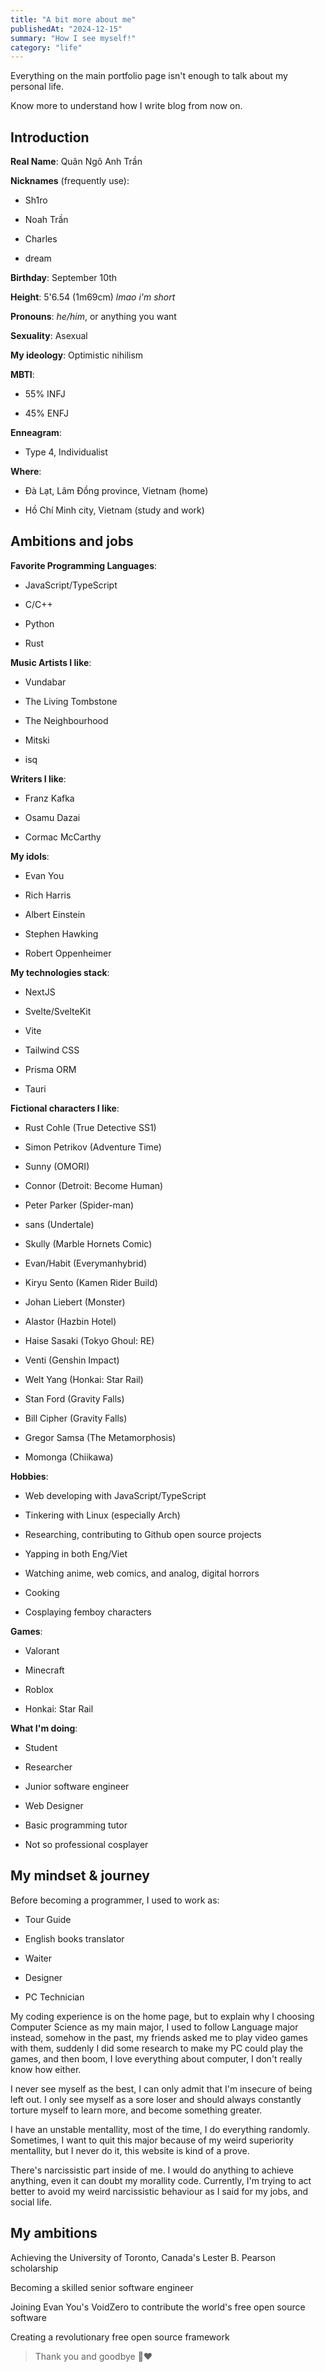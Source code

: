 ```yaml
---
title: "A bit more about me"
publishedAt: "2024-12-15"
summary: "How I see myself!"
category: "life"
---
```


Everything on the main portfolio page isn&#39;t enough to talk about my personal life.

Know more to understand how I write blog from now on.

## Introduction

**Real Name**: Quân Ngô Anh Trần

**Nicknames** (frequently use):

- Sh1ro

- Noah Trần

- Charles

- dream

**Birthday**: September 10th

**Height**: 5'6.54 (1m69cm) _lmao i&#39;m short_

**Pronouns**: _he/him_, or anything you want

**Sexuality**: Asexual

**My ideology**: Optimistic nihilism

**MBTI**:

- 55% INFJ

- 45% ENFJ

**Enneagram**:

- Type 4, Individualist

**Where**:

- Đà Lạt, Lâm Đồng province, Vietnam (home)

- Hồ Chí Minh city, Vietnam (study and work)

## Ambitions and jobs

**Favorite Programming Languages**:

- JavaScript/TypeScript

- C/C++

- Python

- Rust

**Music Artists I like**:

- Vundabar

- The Living Tombstone

- The Neighbourhood

- Mitski

- isq

**Writers I like**:

- Franz Kafka

- Osamu Dazai

- Cormac McCarthy

**My idols**:

- Evan You

- Rich Harris

- Albert Einstein

- Stephen Hawking

- Robert Oppenheimer

**My technologies stack**:

- NextJS

- Svelte/SvelteKit

- Vite

- Tailwind CSS

- Prisma ORM

- Tauri

**Fictional characters I like**:

- Rust Cohle (True Detective SS1)

- Simon Petrikov (Adventure Time)

- Sunny (OMORI)

- Connor (Detroit: Become Human)

- Peter Parker (Spider-man)

- sans (Undertale)

- Skully (Marble Hornets Comic)

- Evan/Habit (Everymanhybrid)

- Kiryu Sento (Kamen Rider Build)

- Johan Liebert (Monster)

- Alastor (Hazbin Hotel)

- Haise Sasaki (Tokyo Ghoul: RE)

- Venti (Genshin Impact)

- Welt Yang (Honkai: Star Rail)

- Stan Ford (Gravity Falls)

- Bill Cipher (Gravity Falls)

- Gregor Samsa (The Metamorphosis)

- Momonga (Chiikawa)

**Hobbies**:

- Web developing with JavaScript/TypeScript

- Tinkering with Linux (especially Arch)

- Researching, contributing to Github open source projects

- Yapping in both Eng/Viet

- Watching anime, web comics, and analog, digital horrors

- Cooking

- Cosplaying femboy characters

**Games**:

- Valorant

- Minecraft

- Roblox

- Honkai: Star Rail

**What I'm doing**:

- Student

- Researcher

- Junior software engineer

- Web Designer

- Basic programming tutor

- Not so professional cosplayer

## My mindset & journey

Before becoming a programmer, I used to work as:

- Tour Guide

- English books translator

- Waiter

- Designer

- PC Technician

My coding experience is on the home page, but to explain why I choosing Computer Science as my main major, I used to follow Language major instead, somehow in the past, my friends asked me to play video games with them, suddenly I did some research to make my PC could play the games, and then boom, I love everything about computer, I don't really know how either.

I never see myself as the best, I can only admit that I'm insecure of being left out. I only see myself as a sore loser and should always constantly torture myself to learn more, and become something greater.

I have an unstable mentallity, most of the time, I do everything randomly. Sometimes, I want to quit this major because of my weird superiority mentallity, but I never do it, this website is kind of a prove.

There&#39;s narcissistic part inside of me. I would do anything to achieve anything, even it can doubt my morallity code. Currently, I&#39;m trying to act better to avoid my weird narcissistic behaviour as I said for my jobs, and social life.

## My ambitions

Achieving the University of Toronto, Canada's Lester B. Pearson scholarship

Becoming a skilled senior software engineer

Joining Evan You&#39;s VoidZero to contribute the world's free open source software

Creating a revolutionary free open source framework

> Thank you and goodbye 👋❤️
